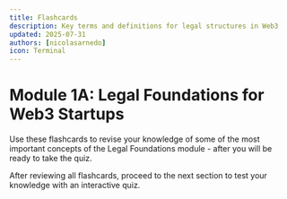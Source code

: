```yaml
---
title: Flashcards
description: Key terms and definitions for legal structures in Web3
updated: 2025-07-31
authors: [nicolasarnedo]
icon: Terminal
---
```



# Module 1A: Legal Foundations for Web3 Startups

Use these flashcards to revise your knowledge of some of the most important concepts of the Legal Foundations module - after you will be ready to take the quiz.

<Flashcard flashcardSetId="legal-foundations" quizUrl="/academy/codebase-entrepreneur-foundations/01-legal-foundations/10-quiz" />

<div className="mt-8 p-4 border border-border rounded-lg bg-muted/30">
    <p className="text-sm text-muted-foreground flex items-center gap-2">
        <HelpCircle className="h-4 w-4" />
        <span>After reviewing all flashcards, proceed to the next section to test your knowledge with an interactive quiz.</span>
    </p>
</div>
